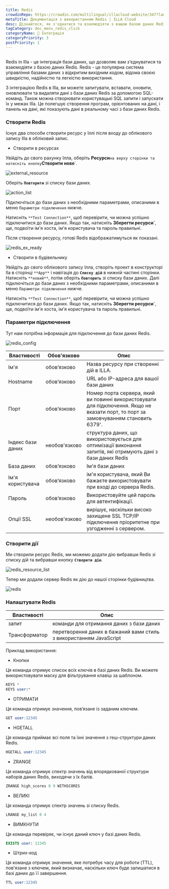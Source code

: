 ```yaml
---
title: Redis
crowdinRepo: https://crowdin.com/multilingual/illacloud-website/347?languages=uk&filter=basic&value=0
metaTitle: Документація з використанням Redis | ILLA Cloud
desc: Дізнайтеся, як з'єднатися та взаємодіяти з вашою базою даних Redis використовуючи функцію інтеграції бази даних ILLA Cloud. Перегляньте цю інструкцію для більш детальної інформації.
tagCategory: doc_menu_redis_click
categoryName: 🔨 Інтеграція
categoryPriority: 3
postPriority: 1
---
```


## <h2 hidden>Що таке червоне?</h2>

Redis in Illa - це інтеграція бази даних, що дозволяє вам з'єднуватися та взаємодіяти з базою даних Redis. Redis - це популярна система управління базами даних з відкритим вихідним кодом, відома своєю швидкістю, надійністю та легкістю використання.

З інтеграцією Redis в Illa, ви можете запитувати, вставати, оновити, оновлювати та видаляти дані з бази даних Redis за допомогою SQL-команд. Також можна створювати користувацькі SQL запити і запускати їх у межах Illa. Це полегшує створення програм, орієнтованих на дані, і панель на дані, які показують дані в реальному часі з бази даних Redis.

### Створити Redis

Існує два способи створити ресурс у Іллі після входу до облікового запису Illa в обліковий запис.

-   Створити в ресурсах

Увійдіть до свого рахунку Ілла, оберіть **Ресурси**`на верху сторінки та натисніть кнопку`**Створити нове**\`.

![external_resource](https://cdn.illacloud.com/official-website/img/docs/external_resource.png)

Оберіть **`Повторити`** зі списку бази даних.

![action_list](https://cdn.illacloud.com/official-website/img/docs/action_list.png)

Підключіться до бази даних з необхідними параметрами, описаними в меню `Параметри підключення` нижче.

Натисніть `**Test Connection**`, щоб перевірити, чи можна успішно підключитися до бази даних. Якщо так, натисніть **Зберегти ресурси\`**, ще, подвоїти ім'я хоста, ім'я користувача та пароль правильні.

Після створення ресурсу, готові Redis відображатимуться як показані.

![redis_ex_ready](https://cdn.illacloud.com/official-website/img/docs/redis_ex_ready.png)

-   Створити в будівельнику

Увійдіть до свого облікового запису Ілла, створіть проект в конструкторі Ila в сторінці `**App**` і навігація до **`Списку дій`** в нижній частині сторінки. Натисніть `**новий**`, потім оберіть **`Повторить`** зі списку бази даних. Далі підключіться до бази даних з необхідними параметрами, описаними в меню `Параметри підключення` нижче.

Натисніть `**Test Connection**`, щоб перевірити, чи можна успішно підключитися до бази даних. Якщо так, натисніть **Зберегти ресурси\`**, ще, подвоїти ім'я хоста, ім'я користувача та пароль правильні.

### Параметри підключення

Тут нам потрібна інформація для підключення до бази даних Redis.

![redis_config](https://cdn.illacloud.com/official-website/img/docs/redis_config.png)

| Властивості            | Обов'язково   | Опис                                                                                                                                  |
| ---------------------- | ------------- | ------------------------------------------------------------------------------------------------------------------------------------- |
| Ім'я                   | обов’язково   | Назва ресурсу при створенні дій в ILLA.                                                                                               |
| Hostname               | обов’язково   | URL або IP-адреса для вашої бази даних                                                                                                |
| Порт                   | обов’язково   | Номер порта сервера, який ви повинні використовувати для підключення. Якщо не вказати порт, то порт за замовчуванням становить 6379'. |
| Індекс бази даних      | необов'язково | структура даних, що використовується для оптимізації виконання запитів, які отримують дані з бази даних Redis                         |
| База даних             | обов’язково   | Ім'я бази даних                                                                                                                       |
| Ім'я користувача       | обов’язково   | ім'я користувача, який Ви бажаєте використовувати при вході до сервера Redis.                                                         |
| Пароль                 | обов’язково   | Використовуйте цей пароль для автентифікації.                                                                                         |
| Опції SSL              | необов'язково | вирішує, наскільки високо захищене SSL TCP/IP підключення пріоритетне при узгодженні з сервером.                                      |

### Створити дії

Ми створили ресурс Redis, ми можемо додати дію вибравши Redis зі списку дій та вибравши кнопку **`Створити дію`**.

![redis_resource_list](https://cdn.illacloud.com/official-website/img/docs/redis_resource_list.png)

Тепер ми додали сервер Redis як дію до нашої сторінки будівництва.

![redis](https://cdn.illacloud.com/official-website/img/docs/redis.png)

### Налаштувати Redis

| Властивості   | Опис                                                               |
| ------------- | ------------------------------------------------------------------ |
| запит         | команди для отримання даних з бази даних                           |
| Трансформатор | перетворення даних в бажаний вами стиль з використанням JavaScript |

Приклад використання:

-   Кнопки

Ця команда отримує список всіх ключів в базі даних Redis. Ви можете використовувати маску для фільтрування клавіш за шаблоном.

```sql
KEYS *
KEYS user:*
```

-   ОТРИМАТИ

Ця команда отримує значення, пов’язане із заданим ключем.

```sql
GET user:12345
```

-   HGETALL

Ця команда приймає всі поля та їхні значення з геш-структури даних Redis.

```sql
HGETALL user:12345
```

-   ZRANGE

Ця команда отримує спектр значень від впорядкованої структури наборів даних Redis, виходячи з їх балів.

```sql
ZRANGE high_scores 0 9 WITHSCORES
```

-   ВЕЛИКІ

Ця команда отримує спектр значень зі списку Redis.

```sql
LRANGE my_list 0 4
```

-   ВИМКНУТИ

Ця команда перевіряє, чи існує даний ключ у базі даних Redis.

```sql
EXISTS user: 12345
```

-   Штрих-код

Ця команда отримує значення, яке потребує часу для роботи (TTL), пов'язане з ключем, який визначає, наскільки ключ буде залишатися в базі даних до її завершення.

```sql
TTL user:12345
```
